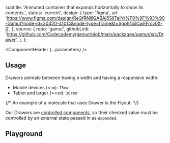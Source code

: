 


  subtitle:
    'Animated container that expands horizontally to show its contents.',
  status: 'current',
  design: {
    type: 'figma',
    url: 'https://www.figma.com/design/ReGfRNillGABAj5SlITalN/%F0%9F%93%90-Gamut?node-id=30420-41014&node-type=frame&t=SgphNxlCwEFrcv0X-0',
  },
  source: {
    repo: 'gamut',
    githubLink:
      'https://github.com/Codecademy/gamut/blob/main/packages/gamut/src/Drawer',
  },
};

<Meta of={DrawerStories} />

<ComponentHeader {...parameters} />

## Usage

Drawers animate between having `0` width and having a responsive width:

- Mobile devices (&lt;`sm`): `75vw`
- Tablet and larger (&gt;=`sm`): `30rem`

{/* An example of a molecule that uses Drawer is the <LinkTo component="Molecules/Flyout">Flyout</LinkTo>. */}

Our Drawers are [controlled components](https://reactjs.org/docs/forms.html#controlled-components), so their checked value must be controlled by an external state passed in as `expanded`.

## Playground

<Canvas sourceState="shown" of={DrawerStories.Default} />

<Controls />
